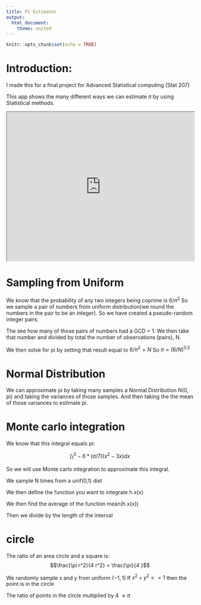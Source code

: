 ```yaml
---
title: Pi Estimator  
output: 
  html_document:
    theme: united
---
```


```r
knitr::opts_chunk$set(echo = TRUE)
```

# Introduction:

I made this for a final project for Advanced Statistical computing (Stat 207) 

This app shows the many different ways we can estimate $\pi$ by using Statistical methods. 



<iframe src="https://julia-lee.shinyapps.io/Pi_app/" width="100%" height="400px"></iframe>

# Sampling from Uniform

We know that the probability of any two integers being coprime is $6/\pi^2$ 
So we sample a pair of numbers from uniform distribution(we round the numbers in the pair to be an integer). So we have created a pseudo-random integer pairs.  

The see how many of those pairs of numbers had a GCD = 1. We then take that number and divided by total the number of  observations (pairs), N. 

We then solve for pi by setting that result equal to  $6/\pi^2 = N$
So  $\pi = (6/N)^{0.5}$

# Normal Distribution

We can approximate pi by taking many samples  a Normal Distribution N(0, pi) and taking the variances of those samples. And then taking the the mean of those variances to estimate pi.

# Monte carlo integration 

We know that this integral equals pi:

$$\int^0_1 -6 * (\pi/7)(x^2 - 3x) dx$$


So we will use Monte carlo integration to approximate this integral.

We sample N times from a unif(0,1) dist

We then define the function you want to integrate h.x(x)

We then find the average of the function mean(h.x(x)) 

Then we divide by the length of the interval

# circle

The ratio of an area circle and a square  is: 
$$\frac{\pi r^2}{4 r^2} = \frac{\pi}{4 }$$

We randomly sample x and y from uniform $(-1,1)$
If  $x^2 + y ^2 <=  1$ then the point is in the circle

The ratio of points in the circle multiplied by 4  $\approx \pi$ 

